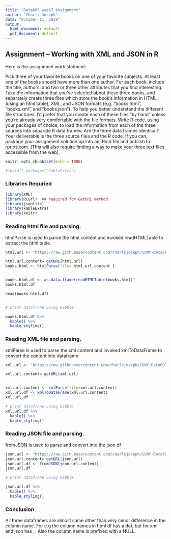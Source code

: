 ```yaml
---
title: "Data607_week7_assignment"
author: "Charls Joseph"
date: "October 11, 2018"
output:
  html_document: default
  pdf_document: default
---
```


## Assignment – Working with XML and JSON in R

Here is the assignmnet work statment: 

Pick three of your favorite books on one of your favorite subjects. At least one of the books should have more
than one author. For each book, include the title, authors, and two or three other attributes that you find
interesting.
Take the information that you’ve selected about these three books, and separately create three files which
store the book’s information in HTML (using an html table), XML, and JSON formats (e.g. “books.html”,
“books.xml”, and “books.json”). To help you better understand the different file structures, I’d prefer that you
create each of these files “by hand” unless you’re already very comfortable with the file formats.
Write R code, using your packages of choice, to load the information from each of the three sources into
separate R data frames. Are the three data frames identical?
Your deliverable is the three source files and the R code. If you can, package your assignment solution up into
an .Rmd file and publish to rpubs.com. [This will also require finding a way to make your three text files
accessible from the web].



```r
knitr::opts_chunk$set(echo = TRUE)

#install.packages("kableExtra")

```

### Libraries Requried
```r

library(XML)    
library(RCurl)  ## required for GetURL method 
library(jsonlite)
library(kableExtra)
library(knitr)


```


### Reading html file and parsing. 

htmlParse is used to parse the html content and invoked readHTMLTable to extract the html table. 

```r
html.url <- "https://raw.githubusercontent.com/charlsjoseph/CUNY-Data607/master/week7/books.html"

html.url.content= getURL(html.url)
books.html <- htmlParse(file= html.url.content )


books.html.df <- as.data.frame(readHTMLTable(books.html))
books.html.df

head(books.html.df)


# print datafrane using kabble

books.html.df %>%
  kable() %>%
  kable_styling()


```

### Reading XML file and parsing. 

xmlParse is used to parse the xml content and invoked xmlToDataFrame to convert the content into dataframe


```r
xml.url <- "https://raw.githubusercontent.com/charlsjoseph/CUNY-Data607/master/week7/books.xml"

xml.url.content= getURL(xml.url)


xml.url.content <- xmlParse(file=xml.url.content)
xml.url.df <- xmlToDataFrame(xml.url.content)
xml.url.df

# print datafrane using kabble
xml.url.df %>%
  kable() %>%
  kable_styling()

```

### Reading JSON file and parsing. 

fromJSON is used to parse and convert into the json df


```r
json.url <- "https://raw.githubusercontent.com/charlsjoseph/CUNY-Data607/master/week7/books.json"
json.url.content= getURL(json.url)
json.url.df <- fromJSON(json.url.content)
json.url.df

# print datafrane using kabble

json.url.df %>%
  kable() %>%
  kable_styling()
```

### Conclusion

All three dataframes are almost same other than very minor difference in the column name. For e.g the column names in html df has a dot, but for xml and json  has _. Also the column name is prefixed with a NULL. 


